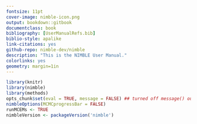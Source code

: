 ```yaml
---
fontsize: 11pt
cover-image: nimble-icon.png
output: bookdown::gitbook
documentclass: book
bibliography: [UserManualRefs.bib]
biblio-style: apalike
link-citations: yes
github-repo: nimble-dev/nimble
description: "This is the NIMBLE User Manual."
colorlinks: yes
geometry: margin=1in
---
```



```r
library(knitr)
library(nimble)
library(methods)
opts_chunk$set(eval = TRUE, message = FALSE) ## turned off message() output
nimbleOptions(MCMCprogressBar = FALSE)
runMCEMs <- TRUE
nimbleVersion <- packageVersion('nimble')
```

<!--- done in _bookdown.yml
rmd_files: ["index.Rmd", "chapter_WelcomeToNimble.Rmd", "chapter_LightningIntroduction.Rmd", "chapter_MoreIntroduction.Rmd", "chapter_InstallingNimble.Rmd", "chapter_WritingModels.Rmd", "chapter_BuildingModels.Rmd", "chapter_MCMC.Rmd", "chapter_OtherAlgorithms.Rmd", "chapter_Spatial.Rmd", "chapter_BNP.Rmd", "chapter_ProgrammingOverview.Rmd", "chapter_RCfunctions.Rmd", "chapter_UserDefined.Rmd", "chapter_UsingModels.Rmd", "chapter_DataStructures.Rmd", "chapter_WritingNimbleFunctions.Rmd"]
-->




